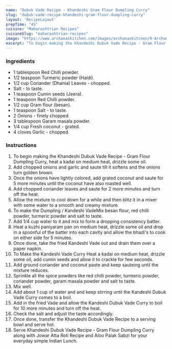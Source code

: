 ---
name: "Dubuk Vade Recipe - Khandeshi Gram Flour Dumpling Curry"
slug: "dubuk-vade-recipe-khandeshi-gram-flour-dumpling-curry"
layout: 'RecipeLayout'
prepTime: "45"
cuisine: "Maharashtrian Recipes"
cuisineSlug: "maharashtrian-recipes"
image: "https://www.archanaskitchen.com/images/archanaskitchen/0-Archanas-Kitchen-Recipes/2018/July-25/Kumani_Style_Bhadi_Curry-2_1600.jpg"
excerpt: "To begin making the Khandeshi Dubuk Vade Recipe - Gram Flour Dumpling Curry, heat a kadai on medium heat, drizzle some oil"
---

### Ingredients

- 1 tablespoon Red Chilli powder.
- 1/2 teaspoon Turmeric powder (Haldi).
- 1/2 cup Coriander (Dhania) Leaves - chopped.
- Salt - to taste.
- 1 teaspoon Cumin seeds (Jeera).
- 1 teaspoon Red Chilli powder.
- 1/2 cup Gram flour (besan).
- 1 teaspoon Salt - to taste.
- 2 Onions - finely chopped.
- 3 tablespoon Garam masala powder.
- 1/4 cup Fresh coconut - grated.
- 4 cloves Garlic - chopped.

### Instructions

1. To begin making the Khandeshi Dubuk Vade Recipe - Gram Flour Dumpling Curry, heat a kadai on medium heat, drizzle some oil.
1. Add chopped onions and garlic and saute till it softens and the onions turn golden brown.
1. Once the onions have lightly colored, add grated coconut and saute for 5 more minutes until the coconut have also roasted well.
1. Add chopped coriander leaves and saute for 2 more minutes and turn off the heat.
1. Allow the mixture to cool down for a while and then blitz it in a mixer with some water to a smooth and creamy mixture.
1. To make the Dumpling / Kandeshi VadeMix besan flour, red chilli powder, turmeric powder and salt to taste.
1. Add 1/4 cup water to it and mix to form a dropping consistency batter.
1. Heat a kuzhi paniyaram pan on medium heat, drizzle some oil and drop in a spoonful of the batter into each cavity and allow the bhadi's to cook on either side for 5 minutes.
1. Once done, take the fried Kandeshi Vade out and drain them over a paper napkin.
1. To Make the Kandeshi Vade Curry Heat a kadai on medium heat, drizzle some oil, add cumin seeds and allow it to crackle for few seconds.
1. Add ground coriander and coconut paste and keep sauteing until the mixture reduces.
1. Sprinkle all the spice powders like red chilli powder, turmeric powder, coriander powder, garam masala powder and salt to taste.
1. Mix well.
1. Add about 1 cup of water and and keep stirring until the Kandeshi Dubuk Vade Curry comes to a boil.
1. Add in the fried Vade and allow the Kandeshi Dubuk Vade Curry to boil for 10 more minutes and turn off the heat.
1. Check the salt and adjust the taste accordingly.
1. Once done, transfer the Khandeshi Dubuk Vade Recipe to a serving bowl and serve hot.
1. Serve Khandeshi Dubuk Vade Recipe - Gram Flour Dumpling Curry along with Jowar Atta Roti Recipe and Aloo Palak Sabzi for your everyday simple Indian Lunch.

